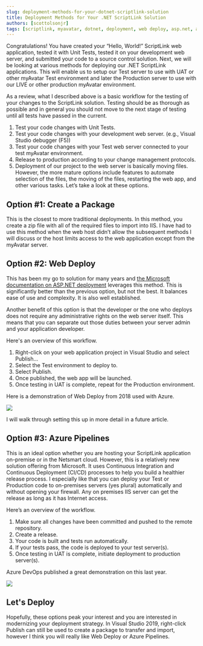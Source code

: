 ```yaml
---
slug: deployment-methods-for-your-dotnet-scriptlink-solution
title: Deployment Methods for Your .NET ScriptLink Solution
authors: [scottolsonjr]
tags: [scriptlink, myavatar, dotnet, deployment, web deploy, asp.net, azure devops, azure pipelines]
---
```


Congratulations! You have created your “Hello, World!” ScriptLink web application, tested it with Unit Tests, tested it on your development web server, and submitted your code to a source control solution. Next, we will be looking at various methods for deploying our .NET ScriptLink applications. This will enable us to setup our Test server to use with UAT or other myAvatar Test environment and later the Production server to use with our LIVE or other production myAvatar environment.

As a review, what I described above is a basic workflow for the testing of your changes to the ScriptLink solution. Testing should be as thorough as possible and in general you should not move to the next stage of testing until all tests have passed in the current.

1. Test your code changes with Unit Tests.
2. Test your code changes with your development web server. (e.g., Visual Studio debugger (F5))
3. Test your code changes with your Test web server connected to your test myAvatar environment.
4. Release to production according to your change management protocols.
5. Deployment of our project to the web server is basically moving files. However, the more mature options include features to automate selection of the files, the moving of the files, restarting the web app, and other various tasks. Let’s take a look at these options.

## Option #1: Create a Package
This is the closest to more traditional deployments. In this method, you create a zip file with all of the required files to import into IIS. I have had to use this method when the web host didn’t allow the subsequent methods I will discuss or the host limits access to the web application except from the myAvatar server.

## Option #2: Web Deploy
This has been my go to solution for many years and [the Microsoft documentation on ASP.NET deployment](https://docs.microsoft.com/en-us/aspnet/web-forms/overview/deployment/visual-studio-web-deployment/) leverages this method. This is significantly better than the previous option, but not the best. It balances ease of use and complexity. It is also well established.

Another benefit of this option is that the developer or the one who deploys does not require any administrative rights on the web server itself. This means that you can separate out those duties between your server admin and your application developer.

Here's an overview of this workflow.

1. Right-click on your web application project in Visual Studio and select Publish…
2. Select the Test environment to deploy to.
3. Select Publish.
4. Once published, the web app will be launched.
5. Once testing in UAT is complete, repeat for the Production environment.

Here is a demonstration of Web Deploy from 2018 used with Azure.

![](https://youtu.be/6VK370-Yk3A)

I will walk through setting this up in more detail in a future article.

## Option #3: Azure Pipelines

This is an ideal option whether you are hosting your ScriptLink application on-premise or in the Netsmart cloud. However, this is a relatively new solution offering from Microsoft. It uses Continuous Integration and Continuous Deployment (CI/CD) processes to help you build a healthier release process. I especially like that you can deploy your Test or Production code to on-premises servers (yes plural) automatically and without opening your firewall. Any on premises IIS server can get the release as long as it has Internet access.

Here’s an overview of the workflow.

1. Make sure all changes have been committed and pushed to the remote repository.
2. Create a release.
3. Your code is built and tests run automatically.
4. If your tests pass, the code is deployed to your test server(s).
5. Once testing in UAT is complete, initiate deployment to production server(s).

Azure DevOps published a great demonstration on this last year.

![](https://youtu.be/_sUf0wqJYXo)

## Let's Deploy

Hopefully, these options peak your interest and you are interested in modernizing your deployment strategy. In Visual Studio 2019, right-click Publish can still be used to create a package to transfer and import, however I think you will really like Web Deploy or Azure Pipelines.
